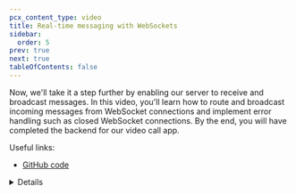 ```yaml
---
pcx_content_type: video
title: Real-time messaging with WebSockets
sidebar:
  order: 5
prev: true
next: true
tableOfContents: false
---
```



<Stream
	videoId="a02e5f9e58999d96c3ec9dbb0efb9707"
	videoTitle="Real-time messaging with WebSockets"
	thumbnailTimeOrURL="2.5s"
/>

Now, we'll take it a step further by enabling our server to receive and broadcast messages. In this video, you'll learn how to route and broadcast incoming messages from WebSocket connections and implement error handling such as closed WebSocket connections. By the end, you will have completed the backend for our video call app.

Useful links:

- [GitHub code](https://github.com/megaconfidence/veet)

<Details header="Video series" >

<DirectoryListing folder="durable-objects/get-started/video-series" />

</Details>

